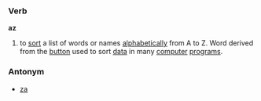 ===Verb===
'''az''' 

# to [[sort]] a list of words or names [[alphabetically]] from A to Z. Word derived from the [[button]] used to sort [[data]] in many [[computer]] [[program]]s.

===Antonym===
* [[za]]
